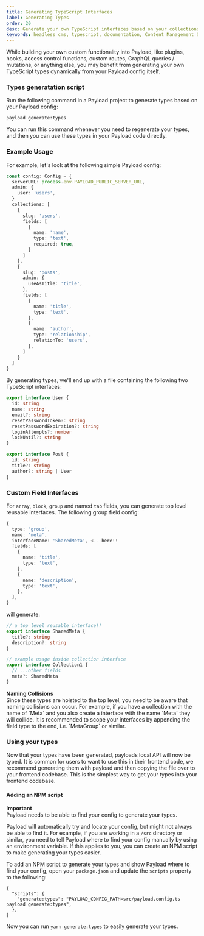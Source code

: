 ```yaml
---
title: Generating TypeScript Interfaces
label: Generating Types
order: 20
desc: Generate your own TypeScript interfaces based on your collections and globals.
keywords: headless cms, typescript, documentation, Content Management System, cms, headless, javascript, node, react, express
---
```


While building your own custom functionality into Payload, like plugins, hooks, access control functions, custom routes, GraphQL queries / mutations, or anything else, you may benefit from generating your own TypeScript types dynamically from your Payload config itself.

### Types generatation script

Run the following command in a Payload project to generate types based on your Payload config:

```
payload generate:types
```

You can run this command whenever you need to regenerate your types, and then you can use these types in your Payload code directly.

### Example Usage

For example, let's look at the following simple Payload config:

```ts
const config: Config = {
  serverURL: process.env.PAYLOAD_PUBLIC_SERVER_URL,
  admin: {
    user: 'users',
  }
  collections: [
    {
      slug: 'users',
      fields: [
        {
          name: 'name',
          type: 'text',
          required: true,
        }
      ]
    },
    {
      slug: 'posts',
      admin: {
        useAsTitle: 'title',
      },
      fields: [
        {
          name: 'title',
          type: 'text',
        },
        {
          name: 'author',
          type: 'relationship',
          relationTo: 'users',
        },
      ]
    }
  ]
}
```

By generating types, we'll end up with a file containing the following two TypeScript interfaces:

```ts
export interface User {
  id: string
  name: string
  email?: string
  resetPasswordToken?: string
  resetPasswordExpiration?: string
  loginAttempts?: number
  lockUntil?: string
}

export interface Post {
  id: string
  title?: string
  author?: string | User
}
```

### Custom Field Interfaces

For `array`, `block`, `group` and named `tab` fields, you can generate top level reusable interfaces. The following group field config:

```ts
{
  type: 'group',
  name: 'meta',
  interfaceName: 'SharedMeta', <-- here!!
  fields: [
    {
      name: 'title',
      type: 'text',
    },
    {
      name: 'description',
      type: 'text',
    },
  ],
}
```

will generate:

```ts
// a top level reusable interface!!
export interface SharedMeta {
  title?: string
  description?: string
}

// example usage inside collection interface
export interface Collection1 {
  // ...other fields
  meta?: SharedMeta
}
```

<Banner type="warning">
  <strong>Naming Collisions</strong>
  <br />
  Since these types are hoisted to the top level, you need to be aware that naming collisions can
  occur. For example, if you have a collection with the name of `Meta` and you also create a
  interface with the name `Meta` they will collide. It is recommended to scope your interfaces by
  appending the field type to the end, i.e. `MetaGroup` or similar.
</Banner>

### Using your types

Now that your types have been generated, payloads local API will now be typed. It is common for users to want to use this in their frontend code, we recommend generating them with payload and then copying the file over to your frontend codebase. This is the simplest way to get your types into your frontend codebase.

#### Adding an NPM script

<Banner type="warning">
  <strong>Important</strong>
  <br />
  Payload needs to be able to find your config to generate your types.
</Banner>

Payload will automatically try and locate your config, but might not always be able to find it. For example, if you are working in a `/src` directory or similar, you need to tell Payload where to find your config manually by using an environment variable. If this applies to you, you can create an NPM script to make generating your types easier.

To add an NPM script to generate your types and show Payload where to find your config, open your `package.json` and update the `scripts` property to the following:

```
{
  "scripts": {
    "generate:types": "PAYLOAD_CONFIG_PATH=src/payload.config.ts payload generate:types",
  },
}
```

Now you can run `yarn generate:types` to easily generate your types.
